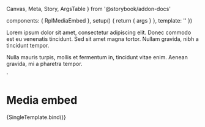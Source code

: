   Canvas,
  Meta,
  Story,
  ArgsTable
} from '@storybook/addon-docs'

  components: { RplMediaEmbed },
  setup() {
    return { args }
  },
  template: '<RplMediaEmbed v-bind="args" />'
})

<p>
  Lorem ipsum dolor sit amet, consectetur adipiscing elit. Donec commodo est eu
  venenatis tincidunt. Sed sit amet magna tortor. Nullam gravida, nibh a
  tincidunt tempor.
</p>
<p>
  Nulla mauris turpis, mollis et fermentum in, tincidunt vitae enim. Aenean
  gravida, mi a pharetra tempor.
</p>
`

<Meta
  title='WIP/Components/Media embed'
  component={RplMediaEmbed}
  argTypes={{}}
  args={{}}
/>

# Media embed

<ArgsTable of={RplMediaEmbed} />

<Canvas>
  <Story
    name='Media embed'
    play={a11yStoryCheck}
    args={{
      title: 'Media title',
      src: '/img/image-landscape-s.jpg',
      transcriptUrl: '#',
      caption: 'Optional media caption content section',
      dataContent: dataContent
    }}
  >
    {SingleTemplate.bind()}
  </Story>
</Canvas>
